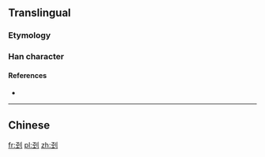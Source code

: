 {{also|剄}}

==Translingual==

===Etymology===
{{Han simp|剄|f=巠|t=𢀖}}

===Han character===
{{Han char|rn=18|rad=刀|as=05|sn=7|four=|canj=NMLN|ids=⿰𢀖刂}}

====References====
* {{Han ref|kx=0138.281|hdz=10332.020|uh=522D|ud=21037}}

----

==Chinese==
{{zh-see|剄}}

[[fr:刭]]
[[pl:刭]]
[[zh:刭]]